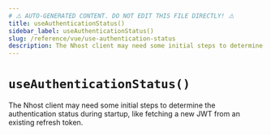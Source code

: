 ```yaml
---
# ⚠️ AUTO-GENERATED CONTENT. DO NOT EDIT THIS FILE DIRECTLY! ⚠️
title: useAuthenticationStatus()
sidebar_label: useAuthenticationStatus()
slug: /reference/vue/use-authentication-status
description: The Nhost client may need some initial steps to determine the authentication status during startup, like fetching a new JWT from an existing refresh token.
---
```


# `useAuthenticationStatus()`

The Nhost client may need some initial steps to determine the authentication status during startup, like fetching a new JWT from an existing refresh token.
